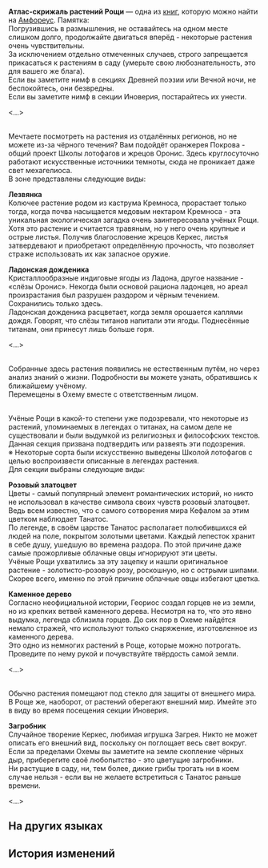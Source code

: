 {{Книга Инфобокс
|id           = 502
|Название     = 
|Изображение  = Предмет Атлас-скрижаль растений Рощи.png
|Мир          = Амфореус
|Томов        = 1
|Автор        = <!--нужно добавить-->
|Описание     = Ботанический справочник Рощи в неожиданном формате туристического путеводителя.
|Том1         = {{tx}}
|Источник1    = {{tx|Отсутствует источник}}
|Персонажи    = 
|Фракции      = 
}}
'''Атлас-скрижаль растений Рощи''' — одна из [[Книги|книг]], которую можно найти на [[Амфореус]].
<!--
==Получение==
<gallery>
Книга НАЗВАНИЕ.png|НАЗВАНИЕ
Локация НАЗВАНИЕ.png|Расположение на карте. Ближайший пространственный якорь «[[НАЗВАНИЕ]]»
</gallery>
-->
Памятка:<br />
Погрузившись в размышления, не оставайтесь на одном месте слишком долго, продолжайте двигаться вперёд - некоторые растения очень чувствительны.<br />
За исключением отдельно отмеченных случаев, строго запрещается прикасаться к растениям в саду (умерьте свою любознательность, это для вашего же блага).<br />
Если вы заметите нимф в секциях Древней поэзии или Вечной ночи, не беспокойтесь, они безвредны.<br />
Если вы заметите нимф в секции Иноверия, постарайтесь их унести.

<...>

{{Размер|36|'''Секция Вечной ночи'''}}<br />
Мечтаете посмотреть на растения из отдалённых регионов, но не можете из-за чёрного течения? Вам подойдёт оранжерея Покрова - общий проект Школы лотофагов и жрецов Оронис. Здесь круглосуточно работают искусственные источники темноты, сюда не проникает даже свет мехагелиоса.<br />
В зоне представлены следующие виды:

'''Лезвянка'''<br />
Колючее растение родом из каструма Кремноса, прорастает только тогда, когда почва насыщается медовым нектаром Кремноса - эта уникальная экологическая загадка очень заинтересовала учёных Рощи.<br />
Хотя это растение и считается травяным, но у него очень крупные и острые листья. Получив благословение жрецов Керкес, листья затвердевают и приобретают определённую прочность, что позволяет страже использовать их как запасное оружие.

'''Ладонская дожденика'''<br />
Кристаллообразные индиговые ягоды из Ладона, другое название - «слёзы Оронис». Некогда были основой рациона ладонцев, но ареал произрастания был разрушен раздором и чёрным течением. Сохранились только здесь.<br />
Ладонская дожденика расцветает, когда земля орошается каплями дождя. Говорят, что слёзы титанов напитали эти ягоды. Поднесённые титанам, они принесут лишь больше горя.

<...>

{{Размер|36|'''Секция Семян жизни'''}}<br />
Собранные здесь растения появились не естественным путём, но через анализ знаний о жизни. Подробности вы можете узнать, обратившись к ближайшему учёному.<br />
Перемещены в Охему вместе с ответственным лицом.


{{Размер|36|'''Секция Древней поэзии'''}}<br />
Учёные Рощи в какой-то степени уже подозревали, что некоторые из растений, упоминаемых в легендах о титанах, на самом деле не существовали и были выдумкой из религиозных и философских текстов.<br />
Данная секция призвана подтвердить или развеять эти подозрения.<br />
※ Некоторые сорта были искусственно выведены Школой лотофагов с целью воспроизвести описанные в легендах растения.<br />
Для секции выбраны следующие виды:

'''Розовый златоцвет'''<br />
Цветы - самый популярный элемент романтических историй, но никто не использовал в качестве символа своих чувств розовый златоцвет. Ведь всем известно, что с самого сотворения мира Кефалом за этим цветком наблюдает Танатос.<br />
По легенде, в своём царстве Танатос располагает полюбившихся ей людей на поле, покрытом золотыми цветами. Каждый лепесток хранит в себе душу, ушедшую во времена раздора. По этой причине даже самые прожорливые облачные овцы игнорируют эти цветы.<br />
Учёные Рощи ухватились за эту зацепку и нашли оригинальное растение - золотисто-розовую розу, роскошную, но с острыми шипами. Скорее всего, именно по этой причине облачные овцы избегают цветка.

'''Каменное дерево'''<br />
Согласно неофициальной истории, Геориос создал горцев не из земли, но из крепких ветвей каменного дерева. Несмотря на то, что это явно выдумка, легенда сблизила горцев. До сих пор в Охеме найдётся немало стражей, что используют только снаряжение, изготовленное из каменного дерева.<br />
Это одно из немногих растений в Роще, которые можно потрогать. Проведите по нему рукой и почувствуйте твёрдость самой земли.

<...>

{{Размер|36|'''Секция Иноверия'''}}<br />
Обычно растения помещают под стекло для защиты от внешнего мира. В Роще же, наоборот, от растений оберегают внешний мир. Имейте это в виду во время посещения секции Иноверия.

'''Загробник'''<br />
Случайное творение Керкес, любимая игрушка Загрея. Никто не может описать его внешний вид, поскольку он поглощает весь свет вокруг. Если за пределами Охемы вы заметите на земле скопление чёрных дыр, приберегите своё любопытство - это цветущие загробники.<br />
Ни растущие в саду, ни, тем более, дикие грибы трогать ни в коем случае нельзя - если вы не желаете встретиться с Танатос раньше времени.

<...>

==На других языках==
{{На других языках
|en   = A Slate Guide to Grove Flora
|zhs  = 树庭植物的导引石版摘
|zht  = 樹庭植物的導引石版摘
|ja   = 樹庭の植物に関するガイド石版抜粋
|ko   = 나무 정원 식물에 대한 안내 석판 발췌
|es   = Extracto de la guía sobre la flora del Soto
|fr   = Guide sur la flore du Bosquet
|ru   = Атлас-скрижаль растений Рощи
|th   = คู่มือแนะนำ: พืชพันธุ์ในลานพฤกษ์ (บทคัดสรร)
|vi   = Phiến Đá Hướng Dẫn Thực Vật Điện Cây
|de   = Guide zu den Pflanzen im Hain (Auszug)
|id   = Kutipan Prasasti Panduan untuk Tanaman Grove
|pt   = Uma Tabuleta Guia Sobre a Flora do Bosque
}}

==История изменений==
{{История изменений|3.1}}